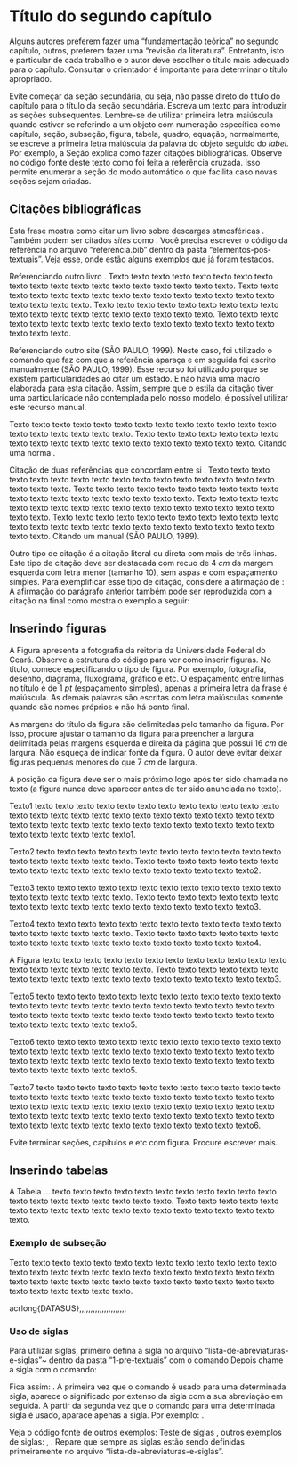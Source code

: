 # Título do segundo capítulo {#cap:fundamentacao-teorica}

Alguns autores preferem fazer uma "fundamentação teórica" no segundo capítulo, outros, preferem fazer uma "revisão da literatura". Entretanto, isto é particular de cada trabalho e o autor deve escolher o título mais adequado para o capítulo. Consultar o orientador é importante para determinar o título apropriado.

Evite começar da seção secundária, ou seja, não passe direto do título do capítulo para o título da seção secundária. Escreva um texto para introduzir as seções subsequentes. Lembre-se de utilizar primeira letra maiúscula quando estiver se referindo a um objeto com numeração específica como capítulo, seção, subseção, figura, tabela, quadro, equação, normalmente, se escreve a primeira letra maiúscula da palavra do objeto seguido do *label*. Por exemplo, a Seção \ref{sec:citacoes} explica como fazer citações bibliográficas. Observe no código fonte deste texto como foi feita a referência cruzada. Isso permite enumerar a seção do modo automático o que facilita caso novas seções sejam criadas.  

## Citações bibliográficas {#sec:citacoes}

Esta frase mostra como citar um livro sobre descargas atmosféricas \cite{rakov2003lightning}. Também podem ser citados *sites* como \citeonline{elat2015densidade}. Você precisa escrever o código da referência no arquivo "referencia.bib" dentro da pasta "elementos-pos-textuais". Veja esse, onde estão alguns exemplos que já foram testados.        

Referenciando outro livro \cite{LangtangenLogg2017}. Texto texto texto texto texto texto texto texto texto texto texto texto texto texto texto texto texto texto texto. Texto texto texto texto texto texto texto texto texto texto texto texto texto texto texto texto texto texto texto. Texto texto texto texto texto texto texto texto texto texto texto texto texto texto texto texto texto texto texto. Texto texto texto texto texto texto texto texto texto texto texto texto texto texto texto texto texto texto texto.

Referenciando outro site \nocite{secretaria1999}(SÃO PAULO, 1999). Neste caso, foi utilizado o comando \verb=\nocite{}=
que faz com que a referência aparaça e em seguida foi escrito manualmente (SÃO PAULO, 1999). Esse recurso foi utilizado porque se existem particularidades ao citar um estado. E não havia uma macro elaborada para esta citação. Assim, sempre que o estila da citação tiver uma particularidade não contemplada pelo nosso modelo, é possível utilizar este recurso manual.

Texto texto texto texto texto texto texto texto texto texto texto texto texto texto texto texto texto texto texto. Texto texto texto texto texto texto texto texto texto texto texto texto texto texto texto texto texto texto texto. Citando uma norma \cite{NBR10520:2002}.
    
Citação de duas referências que concordam entre si \cite{Almeida2018,Gondim2017}. Texto texto texto texto texto texto texto texto texto texto texto texto texto texto texto texto texto texto texto. Texto texto texto texto texto texto texto texto texto texto texto texto texto texto texto texto texto texto texto. Texto texto texto texto texto texto texto texto texto texto texto texto texto texto texto texto texto texto texto. Texto texto texto texto texto texto texto texto texto texto texto texto texto texto texto texto texto texto texto texto texto texto texto texto texto texto. Citando um manual \nocite{manuais1989}(SÃO PAULO, 1989). 
    
Outro tipo de citação é a citação literal ou direta com mais de três linhas. Este tipo de citação deve ser destacada com recuo de $4~cm$ da margem esquerda com letra menor (tamanho 10), sem aspas e com espaçamento simples.  Para exemplificar esse tipo de citação, considere a afirmação de \citeonline[p.~98]{feitosa2016}:
\begin{citacao}
    A cultura é o processo através do qual o homem cria o algo onde antes imperava o nada. Esse algo é toda complexidade de criações simbólicas, de sentidos e significados que damos às coisas e ao mundo. Um "algo" que não se sustenta se não se entender os processos culturais como mecanismos de mediação entre nós e os fenômenos. Assim, mais do que apenas um elemento da comunicação, a mediação é, por excelência, cultural. As diversas modalidades de mediação são apenas sotaques diferenciados dessa mediação cultural. Assim é a mediação informacional.
\end{citacao}
    
A afirmação do parágrafo anterior também pode ser reproduzida com a citação na final como mostra o exemplo a seguir: 
\begin{citacao}
    A cultura é o processo através do qual o homem cria o algo onde antes imperava o nada. Esse algo é toda complexidade de criações simbólicas, de sentidos e significados que damos às coisas e ao mundo. Um “algo” que não se sustenta se não se entender os processos culturais como mecanismos de mediação entre nós e os fenômenos. Assim, mais do que apenas um elemento da comunicação, a mediação é, por excelência, cultural. As diversas modalidades de mediação são apenas sotaques diferenciados dessa mediação cultural. Assim é a mediação informacional. \cite[p.~98]{feitosa2016}.
\end{citacao}
        
## Inserindo figuras {#sec:figuras}
    
A Figura \ref{fig:reitoria} apresenta a fotografia da reitoria da Universidade Federal do Ceará. Observe a estrutura do código para ver como inserir figuras. No título, comece especificando o tipo de figura. Por exemplo, fotografia, desenho, diagrama, fluxograma, gráfico e etc. O espaçamento entre linhas no título é de $1~pt$ (espaçamento simples), apenas a primeira letra da frase é maiúscula. As demais palavras são escritas com letra maiúsculas somente quando são nomes próprios e não há ponto final. 

As margens do título da figura são delimitadas pelo tamanho da figura. Por isso, procure ajustar o tamanho da figura para preencher a largura delimitada pelas margens esquerda e direita da página que possui $16~cm$ de largura. Não esqueça de indicar fonte da figura. O autor deve evitar deixar figuras pequenas menores do que $7~cm$ de largura.

A posição da figura deve ser o mais próximo logo após ter sido chamada no texto (a figura nunca deve aparecer antes de ter sido anunciada no texto). 

\begin{figure}[h!] 
    \captionsetup{width=16cm}Da mesma largura que a figura
	\Caption{\label{fig:reitoria} Fotografia da reitoria da Universidade Federal do Ceará}
	\UFCfig{}{
		\includegraphics[width=16cm]{figuras/exemplo-1}
	}{
		\Fonte{\citeonline{UFC2012}.}
	}	
\end{figure}

Texto1 texto texto texto texto texto texto texto texto texto texto texto texto texto texto texto texto texto texto texto texto texto texto texto texto texto texto texto texto texto texto texto texto texto texto texto texto texto texto texto texto texto texto texto texto1.

Texto2 texto texto texto texto texto texto texto texto texto texto texto texto texto texto texto texto texto texto. Texto texto texto texto texto texto texto texto texto texto texto texto texto texto texto texto texto texto texto2.

Texto3 texto texto texto texto texto texto texto texto texto texto texto texto texto texto texto texto texto texto. Texto texto texto texto texto texto texto texto texto texto texto texto texto texto texto texto texto texto texto3.

Texto4 texto texto texto texto texto texto texto texto texto texto texto texto texto texto texto texto texto texto. Texto texto texto texto texto texto texto texto texto texto texto texto texto texto texto texto texto texto texto4.

A Figura \ref{fig:sondas} texto texto texto texto texto texto texto texto texto texto texto texto texto texto texto texto texto texto texto. Texto texto texto texto texto texto texto texto texto texto texto texto texto texto texto texto texto texto texto3.

\begin{figure}[h!]
	\centering
	\captionsetup{width=14cm}Da mesma largura que a figura
	\Caption{\label{fig:sondas} Gráfico da atmosfera superior}	
	\UFCfig{}{
		\includegraphics[width=14cm]{figuras/sondas}
	}{
		\Fonte{adaptado da \citeonline{NASA2016}.}}	
\end{figure}

Texto5 texto texto texto texto texto texto texto texto texto texto texto texto texto texto texto texto texto texto texto texto texto texto texto texto texto texto texto texto texto texto texto texto texto texto texto texto texto texto texto texto texto texto texto texto5.

Texto6 texto texto texto texto texto texto texto texto texto texto texto texto texto texto texto texto texto texto texto texto texto texto texto texto texto texto texto texto texto texto texto texto texto texto texto texto texto texto texto texto texto texto texto texto5.

Texto7 texto texto texto texto texto texto texto texto texto texto texto texto texto texto texto texto texto texto texto texto texto texto texto texto texto texto texto texto texto texto texto texto texto texto texto texto texto texto texto texto texto texto texto texto texto texto texto texto texto texto texto texto texto texto texto texto texto texto texto texto texto texto texto6.

Evite terminar seções, capítulos e etc com figura. Procure escrever mais.

## Inserindo tabelas {#sec:tabelas}
    
A Tabela \ref{tab:exemplo-1}... texto texto texto texto texto texto texto texto texto texto texto texto texto texto texto texto texto texto texto. Texto texto texto texto texto texto texto texto texto texto texto texto texto texto texto texto texto texto texto.

\begin{table}[!h]
\captionsetup{width=7cm}Deixe da mesma largura que a tabela
\caption{\label{tab:exemplo-1} Um Exemplo de tabela alinhada que pode ser longa ou curta}
\IBGEtab{}{
	\begin{tabular}{ccc}
		\toprule
		Nome & Nascimento & Documento \\
		\midrule \midrule
		Maria da Silva & 11/11/1111 & 111.111.111-11 \\
		Maria da Silva & 11/11/1111 & 111.111.111-11 \\
		Maria da Silva & 11/11/1111 & 111.111.111-11 \\
		\bottomrule
	\end{tabular}
}{
\Fonte{o autor.}
\Nota{esta é uma nota, que diz que os dados são baseados na
	regressão linear.}
\Nota[Anotações]{uma anotação adicional, seguida de várias outras.}
}
\end{table}

### Exemplo de subseção {#ssec:ex_sec}
	
Texto texto texto texto texto texto texto texto texto texto texto texto texto texto texto texto texto texto texto texto texto texto texto texto texto texto texto texto texto texto texto texto texto texto texto texto texto texto texto texto texto texto texto texto texto.

acrlong{DATASUS},\acrlong{DNV},\acrlong{DO},\acrlong{ESF},\acrlong{IBGE},\acrlong{MFC},\acrlong{MI},\acrlong{MS},\acrlong{NV},\acrlong{ODM},\acrlong{OI},\acrlong{OMS},\acrlong{ONU},\acrlong{PNI},\acrlong{PSF},\acrlong{RIPSA},\acrlong{RN},\acrlong{SIM},\acrlong{SINASC},\acrlong{SUS},\acrlong{TMI},\acrlong{TMMFC}


\begin{itemize}
    \item Integer non lacinia magna. Aenean tempor lorem tellus, non sodales nisl commodo ut
    \item Proin mattis placerat risus sit amet laoreet. Praesent sapien arcu, maximus ac fringilla efficitur, vulputate faucibus sem. Donec aliquet velit eros, sit amet elementum dolor pharetra eget
    \item Integer eget mattis libero. Praesent ex velit, pulvinar at massa vel, fermentum dictum mauris. Ut feugiat accumsan augue, et ultrices ipsum euismod vitae
    \begin{itemize}
	    \item Integer non lacinia magna. Aenean tempor lorem tellus, non sodales nisl commodo ut
	    \item Proin mattis placerat risus sit amet laoreet.
    \end{itemize}
\end{itemize}

### Uso de siglas {#ssec:siglas}

Para utilizar siglas, primeiro defina a sigla no arquivo "lista-de-abreviaturas-e-siglas"~ dentro da pasta "1-pre-textuais" com o comando 
\begin{verbatim}
    \newacronym{ABNT}{ABNT}{Associação Brasileira de Normas Técnicas}
\end{verbatim}
Depois chame a sigla com o comando:
\begin{verbatim}
    \gls{ABNT}
\end{verbatim}
Fica assim: \gls{ABNT}. A primeira vez que o comando é usado para uma determinada sigla, aparece o significado por extenso da sigla com a sua abreviação em seguida. A partir da segunda vez que o comando para uma determinada sigla é usado, aparace apenas a sigla. Por exemplo: \gls{ABNT}.  

Veja o código fonte de outros exemplos: Teste de siglas \gls{TEST}, outros exemplos de siglas: \gls{DA}, \gls{MCEG}. 
Repare que sempre as siglas estão sendo definidas primeiramente no arquivo "lista-de-abreviaturas-e-siglas".
